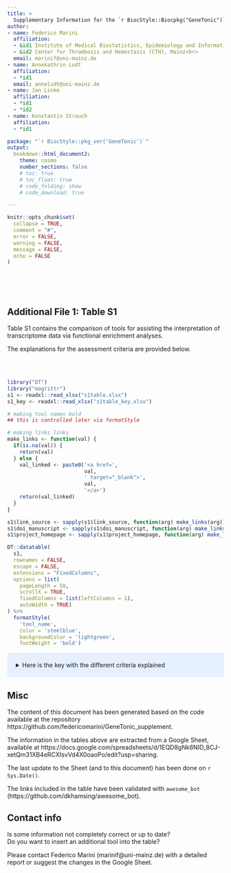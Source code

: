 ```yaml
---
title: >
  Supplementary Information for the `r BiocStyle::Biocpkg("GeneTonic")` package
author:
- name: Federico Marini
  affiliation: 
  - &id1 Institute of Medical Biostatistics, Epidemiology and Informatics (IMBEI), Mainz<br>
  - &id2 Center for Thrombosis and Hemostasis (CTH), Mainz<br>
  email: marinif@uni-mainz.de
- name: Annekathrin Ludt
  affiliation: 
  - *id1
  email: anneludt@uni-mainz.de
- name: Jan Linke
  affiliation: 
  - *id1
  - *id2
- name: Konstantin Strauch
  affiliation: 
  - *id1

package: "`r BiocStyle::pkg_ver('GeneTonic')`"
output: 
  bookdown::html_document2:
    theme: cosmo
    number_sections: false
    # toc: true
    # toc_float: true
    # code_folding: show
    # code_download: true

---
```


```r
knitr::opts_chunk$set(
  collapse = TRUE,
  comment = "#",
  error = FALSE,
  warning = FALSE,
  message = FALSE,
  echo = FALSE
)
```

<style type="text/css">
div.blue { background-color:#e6f0ff; border-radius: 5px; padding: 20px;}
</style>

<br><br><br>

## Additional File 1: Table S1

Table S1 contains the comparison of tools for assisting the interpretation of transcriptome data via functional enrichment analyses.

The explanations for the assessment criteria are provided below.

<br><br>

```r
library("DT")
library("magrittr")
s1 <- readxl::read_xlsx("s1table.xlsx")
s1_key <- readxl::read_xlsx("s1table_key.xlsx")
```

```r
# making tool names bold
## this is controlled later via formatStyle

# making links links
make_links <- function(val) {
  if(is.na(val)) {
    return(val)
  } else {
    val_linked <- paste0('<a href=',
                         val,
                         ' target="_blank">',
                         val,
                         '</a>')
    return(val_linked)
  }
}

s1$link_source <- sapply(s1$link_source, function(arg) make_links(arg)) 
s1$doi_manuscript <- sapply(s1$doi_manuscript, function(arg) make_links(arg))
s1$project_homepage <- sapply(s1$project_homepage, function(arg) make_links(arg))
```

```r
DT::datatable(
  s1,
  rownames = FALSE,
  escape = FALSE,
  extensions = "FixedColumns",
  options = list(
    pageLength = 50,
    scrollX = TRUE,
    fixedColumns = list(leftColumns = 1),
    autoWidth = TRUE)
) %>% 
  formatStyle(
    'tool_name',  
    color = 'steelblue',
    backgroundColor = 'lightgreen',
    fontWeight = 'bold') 
```

<div class = "blue">
<details><summary>Here is the key with the different criteria explained</summary>
<p>

```r
knitr::kable(s1_key)
```

</p>
</details>
</div>

## Misc

The content of this document has been generated based on the code available at the repository
https://github.com/federicomarini/GeneTonic_supplement.

The information in the tables above are extracted from a Google Sheet, available at https://docs.google.com/spreadsheets/d/1EQD8gNk6NID_8CJ-xetQm31XB4eRCXIsvVd4X0oaoPo/edit?usp=sharing.

The last update to the Sheet (and to this document) has been done on `r Sys.Date()`.

The links included in the table have been validated with `awesome_bot` (https://github.com/dkhamsing/awesome_bot).

## Contact info {-}

Is some information not completely correct or up to date?<br>
Do you want to insert an additional tool into the table?

Please contact Federico Marini (marinif@uni-mainz.de) with a detailed report or suggest the changes in the Google Sheet.

<br><br><br><br><br><br><br>
